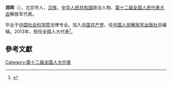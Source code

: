 '''郑晖'''（{{bd|1958年||}}），北京市人，[[汉族|汉族]]，[[中华人民共和国|中华人民共和国]]政治人物、[[第十二届全国人民代表大会|第十二届全国人民代表大会]]解放军代表。

毕业于[[中国社会科学院|中国社会科学院]]法律专业。加入[[中国共产党|中国共产党]]，任[[中国人民解放军出版社|中国人民解放军出版社]]总编辑。2013年，担任全国人大代表<ref>{{cite news|title=全国人大代表信息-郑晖|url= http://210.82.31.1:8084/delegate/viewDelegate.action?dbid=122906|accessdate=2013-04-05|newspaper=全国人大网}}{{Dead link|date=2020年1月 |bot=InternetArchiveBot |fix-attempted=yes }}</ref>。

==參考文獻==
{{reflist}}
{{中国政治人物小作品}}

[[Category:第十二届全国人大代表|Category:第十二届全国人大代表]]